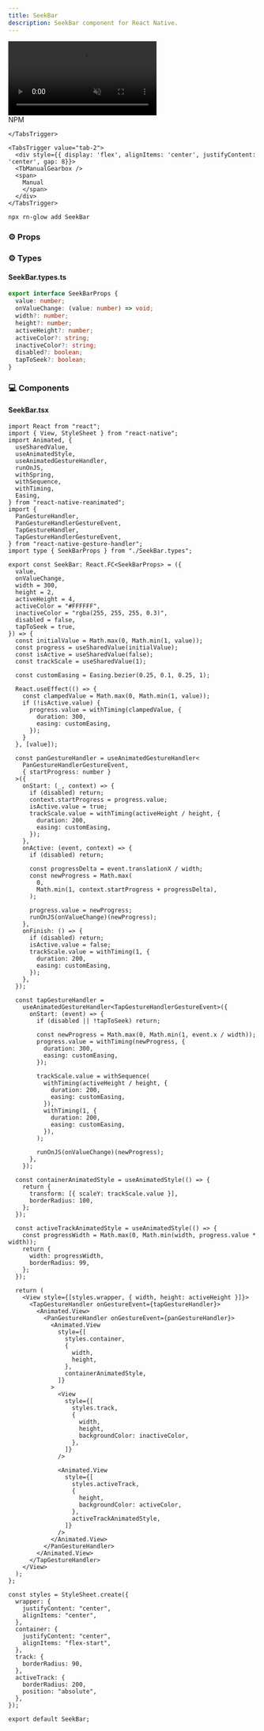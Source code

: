 ```yaml
---
title: SeekBar
description: SeekBar component for React Native.
---
```



<div className="flex justify-center items-center my-8">
  <video
    src="/avatar.mp4"
    autoPlay
    muted
    loop
    className="rounded-2xl"
    style={{ width: "80%", maxWidth: "960px", height: "auto" }}
  />
</div>

<Tabs defaultValue="tab-1">
<TabsList>
    <TabsTrigger value="tab-1">
      <div style={{ display: 'flex', alignItems: 'center', gap: 8 }}>
        <SiNpm />
        <span>NPM</span>
      </div>

    </TabsTrigger>

    <TabsTrigger value="tab-2">
      <div style={{ display: 'flex', alignItems: 'center', justifyContent: 'center', gap: 8}}>
      <TbManualGearbox />
      <span>
        Manual
        </span>
      </div>
    </TabsTrigger>

  </TabsList>

<TabsContent value="tab-1">
  
```bash
npx rn-glow add SeekBar
```


### ⚙️ Props



  </TabsContent>
</Tabs>

### ⚙️ Types
#### SeekBar.types.ts

```ts
export interface SeekBarProps {
  value: number;
  onValueChange: (value: number) => void;
  width?: number;
  height?: number;
  activeHeight?: number;
  activeColor?: string;
  inactiveColor?: string;
  disabled?: boolean;
  tapToSeek?: boolean;
}
```

### 💻 Components
#### SeekBar.tsx

```tsx
import React from "react";
import { View, StyleSheet } from "react-native";
import Animated, {
  useSharedValue,
  useAnimatedStyle,
  useAnimatedGestureHandler,
  runOnJS,
  withSpring,
  withSequence,
  withTiming,
  Easing,
} from "react-native-reanimated";
import {
  PanGestureHandler,
  PanGestureHandlerGestureEvent,
  TapGestureHandler,
  TapGestureHandlerGestureEvent,
} from "react-native-gesture-handler";
import type { SeekBarProps } from "./SeekBar.types";

export const SeekBar: React.FC<SeekBarProps> = ({
  value,
  onValueChange,
  width = 300,
  height = 2,
  activeHeight = 4,
  activeColor = "#FFFFFF",
  inactiveColor = "rgba(255, 255, 255, 0.3)",
  disabled = false,
  tapToSeek = true,
}) => {
  const initialValue = Math.max(0, Math.min(1, value));
  const progress = useSharedValue(initialValue);
  const isActive = useSharedValue(false);
  const trackScale = useSharedValue(1);

  const customEasing = Easing.bezier(0.25, 0.1, 0.25, 1);

  React.useEffect(() => {
    const clampedValue = Math.max(0, Math.min(1, value));
    if (!isActive.value) {
      progress.value = withTiming(clampedValue, {
        duration: 300,
        easing: customEasing,
      });
    }
  }, [value]);

  const panGestureHandler = useAnimatedGestureHandler<
    PanGestureHandlerGestureEvent,
    { startProgress: number }
  >({
    onStart: (_, context) => {
      if (disabled) return;
      context.startProgress = progress.value;
      isActive.value = true;
      trackScale.value = withTiming(activeHeight / height, {
        duration: 200,
        easing: customEasing,
      });
    },
    onActive: (event, context) => {
      if (disabled) return;

      const progressDelta = event.translationX / width;
      const newProgress = Math.max(
        0,
        Math.min(1, context.startProgress + progressDelta),
      );

      progress.value = newProgress;
      runOnJS(onValueChange)(newProgress);
    },
    onFinish: () => {
      if (disabled) return;
      isActive.value = false;
      trackScale.value = withTiming(1, {
        duration: 200,
        easing: customEasing,
      });
    },
  });

  const tapGestureHandler =
    useAnimatedGestureHandler<TapGestureHandlerGestureEvent>({
      onStart: (event) => {
        if (disabled || !tapToSeek) return;

        const newProgress = Math.max(0, Math.min(1, event.x / width));
        progress.value = withTiming(newProgress, {
          duration: 300,
          easing: customEasing,
        });

        trackScale.value = withSequence(
          withTiming(activeHeight / height, {
            duration: 200,
            easing: customEasing,
          }),
          withTiming(1, {
            duration: 200,
            easing: customEasing,
          }),
        );

        runOnJS(onValueChange)(newProgress);
      },
    });

  const containerAnimatedStyle = useAnimatedStyle(() => {
    return {
      transform: [{ scaleY: trackScale.value }],
      borderRadius: 100,
    };
  });

  const activeTrackAnimatedStyle = useAnimatedStyle(() => {
    const progressWidth = Math.max(0, Math.min(width, progress.value * width));
    return {
      width: progressWidth,
      borderRadius: 99,
    };
  });

  return (
    <View style={[styles.wrapper, { width, height: activeHeight }]}>
      <TapGestureHandler onGestureEvent={tapGestureHandler}>
        <Animated.View>
          <PanGestureHandler onGestureEvent={panGestureHandler}>
            <Animated.View
              style={[
                styles.container,
                {
                  width,
                  height,
                },
                containerAnimatedStyle,
              ]}
            >
              <View
                style={[
                  styles.track,
                  {
                    width,
                    height,
                    backgroundColor: inactiveColor,
                  },
                ]}
              />

              <Animated.View
                style={[
                  styles.activeTrack,
                  {
                    height,
                    backgroundColor: activeColor,
                  },
                  activeTrackAnimatedStyle,
                ]}
              />
            </Animated.View>
          </PanGestureHandler>
        </Animated.View>
      </TapGestureHandler>
    </View>
  );
};

const styles = StyleSheet.create({
  wrapper: {
    justifyContent: "center",
    alignItems: "center",
  },
  container: {
    justifyContent: "center",
    alignItems: "flex-start",
  },
  track: {
    borderRadius: 90,
  },
  activeTrack: {
    borderRadius: 200,
    position: "absolute",
  },
});

export default SeekBar;
```
